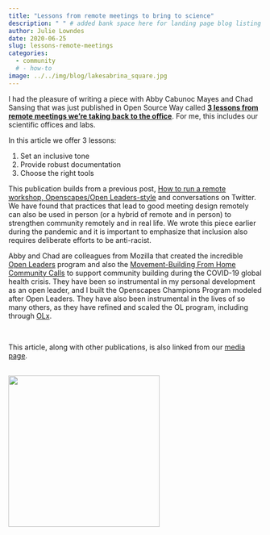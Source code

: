 ```yaml
---
title: "Lessons from remote meetings to bring to science"
description: " " # added bank space here for landing page blog listing (will print first few lines of blog if not)
author: Julie Lowndes
date: 2020-06-25
slug: lessons-remote-meetings
categories:
  - community 
  # - how-to
image: ../../img/blog/lakesabrina_square.jpg
---
```


I had the pleasure of writing a piece with Abby Cabunoc Mayes and Chad Sansing that was just published in Open Source Way called [**3 lessons from remote meetings we’re taking back to the office**](https://opensource.com/article/20/6/remote-meetings). For me, this includes our scientific offices and labs.  

In this article we offer 3 lessons:

1. Set an inclusive tone
2. Provide robust documentation
3. Choose the right tools

This publication builds from a previous post, [How to run a remote workshop, Openscapes/Open Leaders-style](https://www.openscapes.org/blog/2020/03/11/how-to-run-a-remote-workshop/) and conversations on Twitter. We have found that practices that lead to good meeting design remotely can also be used in person (or a hybrid of remote and in person) to strengthen community remotely and in real life. We wrote this piece earlier during the pandemic and it is important to emphasize that inclusion also requires deliberate efforts to be anti-racist.

Abby and Chad are colleagues from Mozilla that created the incredible [Open Leaders](https://foundation.mozilla.org/en/blog/online-meeting-tips/) program and also the  [Movement-Building From Home Community Calls](https://foundation.mozilla.org/en/blog/new-movement-building-home-community-calls/) to support community building during the COVID-19 global health crisis. They have been so instrumental in my personal development as an open leader, and I built the Openscapes Champions Program modeled after Open Leaders. They have also been instrumental in the lives of so many others, as they have refined and scaled the OL program, including through [OLx](https://docs.google.com/presentation/d/13NAGmqP_Fb2qjBKePGVZe7awtwnFKZUHtPz8mqbYtsE/present?token=AC4w5Vjf0u1Jtdi7vB3udA5O-S5wIuJuwA%3A1582781847727&includes_info_params=1&eisi=CPP7qe6B8ecCFc8OJAode38EqA#slide=id.g25275a8168_0_260). 

<br>

This article, along with other publications, is also linked from our [media page](https://openscapes.org/media). 

<br>
  <img src="/img/blog/lakesabrina_square.jpg" width="300px"></a>
<br>
